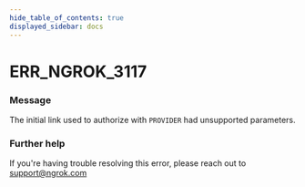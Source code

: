 ```yaml
---
hide_table_of_contents: true
displayed_sidebar: docs
---
```



# ERR_NGROK_3117

### Message

The initial link used to authorize with `PROVIDER` had unsupported parameters.

### Further help

If you're having trouble resolving this error, please reach out to [support@ngrok.com](mailto:support@ngrok.com?subject=Help%20with%20ERR_NGROK_3117)

<ErrorDetails error="err_ngrok_3117" />
